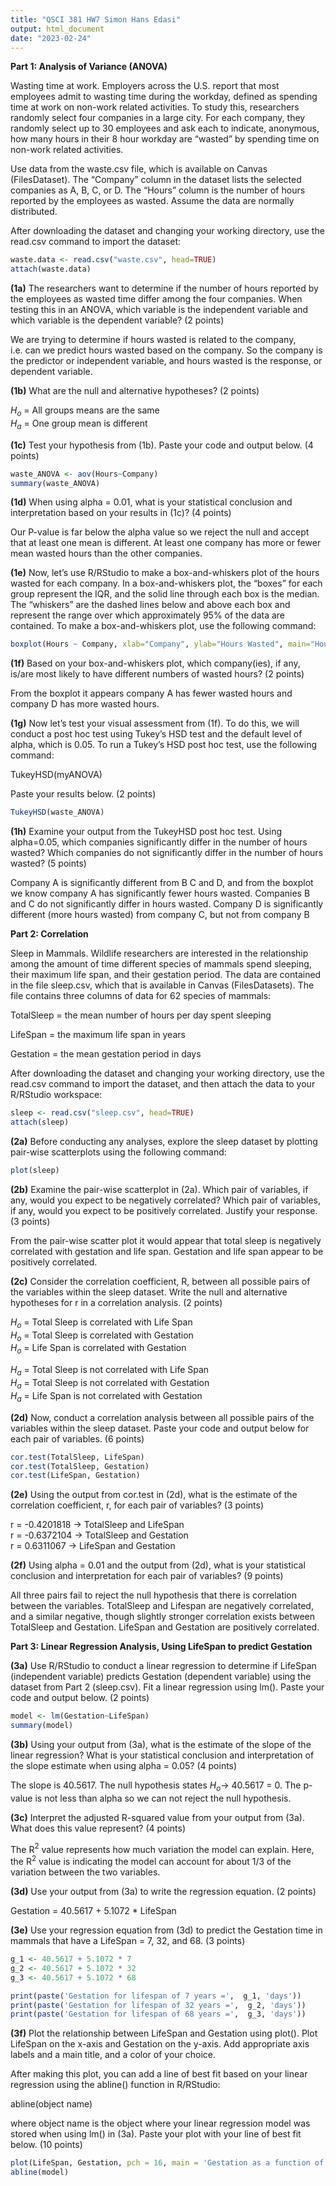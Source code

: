 ```yaml
---
title: "QSCI 381 HW7 Simon Hans Edasi"
output: html_document
date: "2023-02-24"
---
```



**Part 1: Analysis of Variance (ANOVA)**

Wasting time at work. Employers across the U.S. report that most employees admit to wasting time during the workday, defined as spending time at work on non-work related activities. To study this, researchers randomly select four companies in a large city. For each company, they randomly select up to 30 employees and ask each to indicate, anonymous, how many hours in their 8 hour workday are "wasted" by spending time on non-work related activities.

Use data from the waste.csv file, which is available on Canvas (Files\Lab Dataset). The "Company" column in the dataset lists the selected companies as A, B, C, or D. The "Hours" column is the number of hours reported by the employees as wasted. Assume the data are normally distributed.

After downloading the dataset and changing your working directory, use the read.csv command to import the dataset:

```r
waste.data <- read.csv("waste.csv", head=TRUE)
attach(waste.data)
```

**(1a)** The researchers want to determine if the number of hours reported by the employees as wasted time differ among the four companies. When testing this in an ANOVA, which variable is the independent variable and which variable is the dependent variable? (2 points)\

We are trying to determine if hours wasted is related to the company, i.e. can we predict hours wasted based on the company. So the company is the predictor or independent variable, and hours wasted is the response, or dependent variable.\

**(1b)** What are the null and alternative hypotheses? (2 points)\

$H_{o}$ = All groups means are the same\
$H_{a}$ = One group mean is different

**(1c)** Test your hypothesis from (1b). Paste your code and output below. (4 points)

```r
waste_ANOVA <- aov(Hours~Company)
summary(waste_ANOVA)
```

**(1d)** When using alpha = 0.01, what is your statistical conclusion and interpretation based on your results in (1c)? (4 points)\

Our P-value is far below the alpha value so we reject the null and accept that at least one mean is different. At least one company has more or fewer mean wasted hours than the other companies.

**(1e)** Now, let's use R/RStudio to make a box-and-whiskers plot of the hours wasted for each company. In a box-and-whiskers plot, the “boxes” for each group represent the IQR, and the solid line through each box is the median. The “whiskers” are the dashed lines below and above each box and represent the range over which approximately 95% of the data are contained. To make a box-and-whiskers plot, use the following command:\
```r
boxplot(Hours ~ Company, xlab="Company", ylab="Hours Wasted", main="Hours Wasted by Company", col=c('Red', 'Green', 'Blue', 'Orange'))
```


**(1f)** Based on your box-and-whiskers plot, which company(ies), if any, is/are most likely to have different numbers of wasted hours? (2 points)\

From the boxplot it appears company A has fewer wasted hours and company D has more wasted hours.\

**(1g)** Now let’s test your visual assessment from (1f). To do this, we will conduct a post hoc test using Tukey’s HSD test and the default level of alpha, which is 0.05. To run a Tukey’s HSD post hoc test, use the following command:

TukeyHSD(myANOVA)

Paste your results below. (2 points)

```r
TukeyHSD(waste_ANOVA)
```

**(1h)** Examine your output from the TukeyHSD post hoc test. Using alpha=0.05, which companies significantly differ in the number of hours wasted? Which companies do not significantly differ in the number of hours wasted? (5 points)\

Company A is significantly different from B C and D, and from the boxplot we know company A has significantly fewer hours wasted. Companies B and C do not significantly differ in hours wasted. Company D is significantly different (more hours wasted) from company C, but not from company B\
 

**Part 2: Correlation**

Sleep in Mammals. Wildlife researchers are interested in the relationship among the amount of time different species of mammals spend sleeping, their maximum life span, and their gestation period. The data are contained in the file sleep.csv, which that is available in Canvas (Files\Lab Datasets). The file contains three columns of data for 62 species of mammals:

TotalSleep = the mean number of hours per day spent sleeping

LifeSpan = the maximum life span in years

Gestation = the mean gestation period in days

After downloading the dataset and changing your working directory, use the read.csv command to import the dataset, and then attach the data to your R/RStudio workspace:\

```r
sleep <- read.csv("sleep.csv", head=TRUE)
attach(sleep)
```


**(2a)** Before conducting any analyses, explore the sleep dataset by plotting pair-wise scatterplots using the following command:

```r
plot(sleep)
```

**(2b)** Examine the pair-wise scatterplot in (2a). Which pair of variables, if any, would you expect to be negatively correlated? Which pair of variables, if any, would you expect to be positively correlated. Justify your response. (3 points)\

From the pair-wise scatter plot it would appear that total sleep is negatively correlated with gestation and life span. Gestation and life span appear to be positively correlated.


**(2c)** Consider the correlation coefficient, R, between all possible pairs of the variables within the sleep dataset. Write the null and alternative hypotheses for r in a correlation analysis. (2 points)\

$H_{o}$ = Total Sleep is correlated with Life Span\
$H_{o}$ = Total Sleep is correlated with Gestation\
$H_{o}$ = Life Span is correlated with Gestation\

$H_{a}$ = Total Sleep is not correlated with Life Span\
$H_{a}$ = Total Sleep is not correlated with Gestation\
$H_{a}$ = Life Span is not correlated with Gestation\



**(2d)** Now, conduct a correlation analysis between all possible pairs of the variables within the sleep dataset. Paste your code and output below for each pair of variables. (6 points)\

```r

cor.test(TotalSleep, LifeSpan)
cor.test(TotalSleep, Gestation)
cor.test(LifeSpan, Gestation)

```

**(2e)** Using the output from cor.test in (2d), what is the estimate of the correlation coefficient, r, for each pair of variables? (3 points)\

r = -0.4201818 $\rightarrow$ TotalSleep and LifeSpan\
r = -0.6372104 $\rightarrow$ TotalSleep and Gestation\
r = 0.6311067 $\rightarrow$ LifeSpan and Gestation\

**(2f)** Using alpha = 0.01 and the output from (2d), what is your statistical conclusion and interpretation for each pair of variables? (9 points)\

 All three pairs fail to reject the null hypothesis that there is correlation between the variables. TotalSleep and Lifespan are negatively correlated, and a similar negative, though slightly stronger correlation exists between TotalSleep and Gestation. LifeSpan and Gestation are positively correlated.\

**Part 3: Linear Regression Analysis, Using LifeSpan to predict Gestation**

**(3a)** Use R/RStudio to conduct a linear regression to determine if LifeSpan (independent variable) predicts Gestation (dependent variable) using the dataset from Part 2 (sleep.csv). Fit a linear regression using lm(). Paste your code and output below. (2 points)\

```r
model <- lm(Gestation~LifeSpan)
summary(model)
```

**(3b)** Using your output from (3a), what is the estimate of the slope of the linear regression? What is your statistical conclusion and interpretation of the slope estimate when using alpha = 0.05? (4 points)\

The slope is 40.5617. The null hypothesis states $H_{o} \rightarrow$ 40.5617 = 0. The p-value is not less than alpha so we can not reject the null hypothesis. 

**(3c)** Interpret the adjusted R-squared value from your output from (3a). What does this value represent? (4 points)\

The R$^{2}$ value represents how much variation the model can explain. Here, the R$^{2}$ value is indicating the model can account for about 1/3 of the variation between the two variables.

**(3d)** Use your output from (3a) to write the regression equation. (2 points)\

Gestation = 40.5617 + 5.1072 * LifeSpan

**(3e)** Use your regression equation from (3d) to predict the Gestation time in mammals that have a LifeSpan = 7, 32, and 68. (3 points)

```r
g_1 <- 40.5617 + 5.1072 * 7
g_2 <- 40.5617 + 5.1072 * 32
g_3 <- 40.5617 + 5.1072 * 68

print(paste('Gestation for lifespan of 7 years =',  g_1, 'days'))
print(paste('Gestation for lifespan of 32 years =',  g_2, 'days'))
print(paste('Gestation for lifespan of 68 years =',  g_3, 'days'))

```

**(3f)** Plot the relationship between LifeSpan and Gestation using plot(). Plot LifeSpan on the x-axis and Gestation on the y-axis. Add appropriate axis labels and a main title, and a color of your choice.\



After making this plot, you can add a line of best fit based on your linear regression using the abline() function in R/RStudio:

abline(object name)

where object name is the object where your linear regression model was stored when using lm() in (3a). Paste your plot with your line of best fit below. (10 points)\

```r
plot(LifeSpan, Gestation, pch = 16, main = 'Gestation as a function of LifeSpan', xlab = 'Life Span (years)', ylab = 'Gestation (days)')
abline(model)
```


